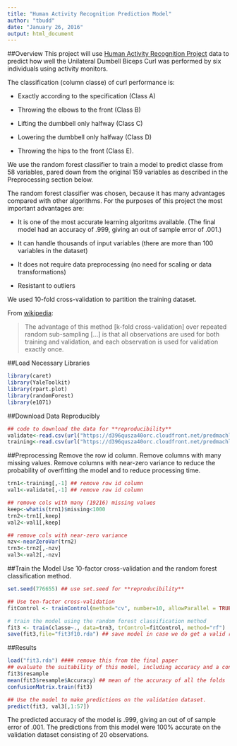 ```yaml
---
title: "Human Activity Recognition Prediction Model"
author: "tbudd"
date: "January 26, 2016"
output: html_document
---
```

##Overview
This project will use [Human Activity Recognition Project](http://groupware.les.inf.puc-rio.br/har) data to predict how well the Unilateral Dumbell Biceps Curl was performed by six individuals using activity monitors. 

The classification (column classe) of curl performance is:

* Exactly according to the specification (Class A)

* Throwing the elbows to the front (Class B)

* Lifting the dumbbell only halfway (Class C) 

* Lowering the dumbbell only halfway (Class D) 

* Throwing the hips to the front (Class E).

We use the random forest classifier to train a model to predict classe from 58 variables, pared down from the original 159 variables as described in the Preprocessing section below.

The random forest classifier was chosen, because it has many advantages compared with other algorithms. For the purposes of this project the most important advantages are:

* It is one of the most accurate learning algoritms available. (The final model had an accuracy of .999, giving an out of sample error of .001.)

* It can handle thousands of input variables (there are more than 100 variables in the dataset)

* It does not require data preprocessing (no need for scaling or data transformations)

* Resistant to outliers

We used 10-fold cross-validation to partition the training dataset. 

From [wikipedia](https://en.wikipedia.org/wiki/Cross-validation_%28statistics%29):

> The advantage of this method [k-fold cross-validation] over repeated random sub-sampling [...] is that all observations are used for both training and validation, and each observation is used for validation exactly once.

##Load Necessary Libraries
```r
library(caret)
library(YaleToolkit)
library(rpart.plot)
library(randomForest)
library(e1071)
```

##Download Data Reproducibly
```r
## code to download the data for **reproducibility**
validate<-read.csv(url("https://d396qusza40orc.cloudfront.net/predmachlearn/pml-testing.csv"))
training<-read.csv(url("https://d396qusza40orc.cloudfront.net/predmachlearn/pml-training.csv"))
```

##Preprocessing
Remove the row id column. Remove columns with many missing values. Remove columns with near-zero variance to reduce the probability of overfitting the model and to reduce processing time.
```r
trn1<-training[,-1] ## remove row id column
val1<-validate[,-1] ## remove row id column

## remove cols with many (19216) missing values
keep<-whatis(trn1)$missing<1000
trn2<-trn1[,keep] 
val2<-val1[,keep]

## remove cols with near-zero variance
nzv<-nearZeroVar(trn2)
trn3<-trn2[,-nzv]
val3<-val2[,-nzv]
```

##Train the Model
Use 10-factor cross-validation and the random forest classification method.
```r
set.seed(776655) ## use set.seed for **reproducibility**

## Use ten-factor cross-validation
fitControl <- trainControl(method="cv", number=10, allowParallel = TRUE) # define training control

# train the model using the random forest classification method
fit3 <- train(classe~., data=trn3, trControl=fitControl, method="rf")
save(fit3,file="fit3f10.rda") ## save model in case we do get a valid run, because it takes so long to run.
```

##Results
```r
load("fit3.rda") #### remove this from the final paper
## evaluate the suitability of this model, including accuracy and a confusion matrix that is based on comparing the modeled data to the held out folds.
fit3$resample
mean(fit3$resample$Accuracy) ## mean of the accuracy of all the folds
confusionMatrix.train(fit3)

## Use the model to make predictions on the validation dataset.
predict(fit3, val3[,1:57])
```
The predicted accuracy of the model is .999, giving an out of of sample error of .001. The predictions from this model were 100% accurate on the validation dataset consisting of 20 observations.